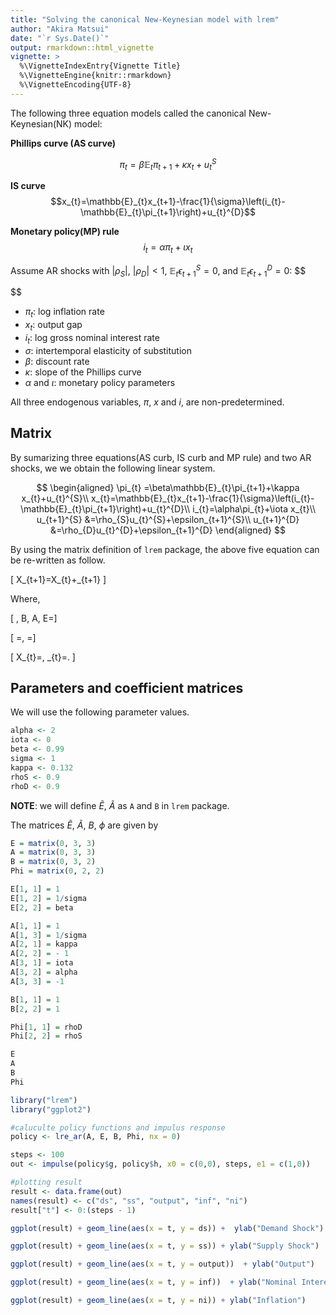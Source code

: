 ```yaml
---
title: "Solving the canonical New-Keynesian model with lrem"
author: "Akira Matsui"
date: "`r Sys.Date()`"
output: rmarkdown::html_vignette
vignette: >
  %\VignetteIndexEntry{Vignette Title}
  %\VignetteEngine{knitr::rmarkdown}
  %\VignetteEncoding{UTF-8}
---
```



The following three equation models called the canonical New-Keynesian(NK) model:

**Phillips curve (AS curve)**

$$\pi_{t}	=\beta\mathbb{E}_{t}\pi_{t+1}+\kappa x_{t}+u_{t}^{S}$$

**IS curve**
$$x_{t}=\mathbb{E}_{t}x_{t+1}-\frac{1}{\sigma}\left(i_{t}-\mathbb{E}_{t}\pi_{t+1}\right)+u_{t}^{D}$$

**Monetary policy(MP) rule**
$$
i_{t}=\alpha\pi_{t}+\iota x_{t}
$$


Assume AR shocks with $|\rho_{S}|$, $|\rho_{D}|<1$, $\mathbb{E}_{t}\epsilon_{t+1}^{S}=0$, and $\mathbb{E}_{t}\epsilon_{t+1}^{D}=0$: 
$$
\begin{aligned}
  u_{t+1}^{S}	&=\rho_{S}u_{t}^{S}+\epsilon_{t+1}^{S}\\
  u_{t+1}^{D}	&=\rho_{D}u_{t}^{D}+\epsilon_{t+1}^{D}
\end{aligned}

$$

* $\pi_{t}$: log inflation rate
* $x_{t}$: output gap
* $i_{t}$: log gross nominal interest rate
* $\sigma$: intertemporal elasticity of substitution
* $\beta$: discount rate
* $\kappa$: slope of the Phillips curve
* $\alpha$ and $\iota$: monetary policy parameters



All three endogenous variables, $\pi$, $x$ and $i$, are non-predetermined.

## Matrix


By sumarizing three equations(AS curb, IS curb and MP rule) and two AR shocks, we we obtain the following linear system.

$$  
  \begin{aligned}
    \pi_{t}	=\beta\mathbb{E}_{t}\pi_{t+1}+\kappa x_{t}+u_{t}^{S}\\
    x_{t}=\mathbb{E}_{t}x_{t+1}-\frac{1}{\sigma}\left(i_{t}-\mathbb{E}_{t}\pi_{t+1}\right)+u_{t}^{D}\\
    i_{t}=\alpha\pi_{t}+\iota x_{t}\\
    u_{t+1}^{S}	&=\rho_{S}u_{t}^{S}+\epsilon_{t+1}^{S}\\
    u_{t+1}^{D}	&=\rho_{D}u_{t}^{D}+\epsilon_{t+1}^{D}
  \end{aligned}
$$

By using the matrix definition of `lrem` package, the above five equation can be re-written as follow.

\[
\tilde{E}X_{t+1}=\tilde{A}X_{t}+\epsilon_{t+1}
\]

Where, 

\[
\phi\equiv\left[\begin{array}{cc}
\rho_{d} & 0\\
0 & \rho_{s}
\end{array}\right],\ B\equiv\left[\begin{array}{cc}
-1 & 0\\
0 & -1\\
0 & 0
\end{array}\right],\ A\equiv\left[\begin{array}{ccc}
1 & 0 & \frac{1}{\sigma}\\
\kappa & -1 & 0\\
\iota & \alpha & -1
\end{array}\right],\ E=\left[\begin{array}{ccc}
1 & \frac{1}{\sigma} & 0\\
0 & \beta & 0\\
0 & 0 & 0
\end{array}\right]
\]


\[
\tilde{A}\equiv\left[\begin{array}{cc}
\phi\\
B & A
\end{array}\right]=\left[\begin{array}{ccccc}
\rho_{d}\\
 & \rho_{s}\\
-1 &  & 1 &  & \frac{1}{\sigma}\\
 & -1 & \kappa & -1\\
 &  & \iota & \alpha & -1
\end{array}\right],\ \tilde{E}\equiv\left[\begin{array}{cc}
I\\
 & E
\end{array}\right]=\left[\begin{array}{ccccc}
1\\
 & 1\\
 &  & 1 & \frac{1}{\sigma}\\
 &  &  & \beta\\
\\
\end{array}\right]
\]


\[
X_{t}=\left[\begin{array}{c}
u_{t}^{d}\\
u_{t}^{s}\\
x_{t}\\
\pi_{t}\\
i_{t}
\end{array}\right],\ \epsilon_{t}=\left[\begin{array}{c}
\varepsilon_{t}^{d}\\
\varepsilon_{t}^{s}\\
0\\
0\\
0
\end{array}\right].
\]



## Parameters and coefficient matrices

We will use the following parameter values.


```r
alpha <- 2
iota <- 0
beta <- 0.99
sigma <- 1
kappa <- 0.132
rhoS <- 0.9
rhoD <- 0.9
```


**NOTE**: we will define $\tilde{E}$, $\tilde{A}$ as `A` and `B` in `lrem` package.

The matrices $\tilde{E}$, $\tilde{A}$, $B$, $\phi$ are given by



```r
E = matrix(0, 3, 3)
A = matrix(0, 3, 3)
B = matrix(0, 3, 2)
Phi = matrix(0, 2, 2)

E[1, 1] = 1
E[1, 2] = 1/sigma
E[2, 2] = beta 

A[1, 1] = 1
A[1, 3] = 1/sigma
A[2, 1] = kappa
A[2, 2] = - 1
A[3, 1] = iota
A[3, 2] = alpha
A[3, 3] = -1

B[1, 1] = 1
B[2, 2] = 1

Phi[1, 1] = rhoD
Phi[2, 2] = rhoS

```

```r
E
A
B
Phi
```

```r
library("lrem")
library("ggplot2")
```

```r
#caluculte policy functions and impulus response
policy <- lre_ar(A, E, B, Phi, nx = 0)

steps <- 100
out <- impulse(policy$g, policy$h, x0 = c(0,0), steps, e1 = c(1,0))
```

```r
#plotting result
result <- data.frame(out)
names(result) <- c("ds", "ss", "output", "inf", "ni")
result["t"] <- 0:(steps - 1)
```

```r
ggplot(result) + geom_line(aes(x = t, y = ds)) +  ylab("Demand Shock")
```

```r
ggplot(result) + geom_line(aes(x = t, y = ss)) + ylab("Supply Shock")
```

```r
ggplot(result) + geom_line(aes(x = t, y = output))  + ylab("Output")
```

```r
ggplot(result) + geom_line(aes(x = t, y = inf))  + ylab("Nominal Interest Rate")
```

```r
ggplot(result) + geom_line(aes(x = t, y = ni)) + ylab("Inflation")
```

